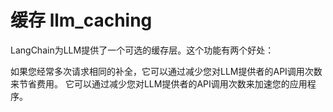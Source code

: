 # 缓存 llm_caching
LangChain为LLM提供了一个可选的缓存层。这个功能有两个好处：

如果您经常多次请求相同的补全，它可以通过减少您对LLM提供者的API调用次数来节省费用。
它可以通过减少您对LLM提供者的API调用次数来加速您的应用程序。


<CachingLLM/>
